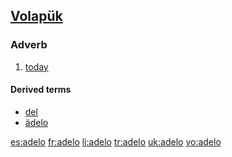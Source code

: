 ==[[Volapük]]==

===Adverb===
{{infl|vo|adverb}}
# [[today]]

====Derived terms====
* [[del]]
* [[ädelo]]

[[es:adelo]]
[[fr:adelo]]
[[li:adelo]]
[[tr:adelo]]
[[uk:adelo]]
[[vo:adelo]]